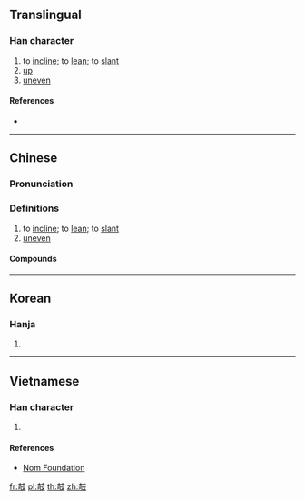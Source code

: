 ==Translingual==

===Han character===
{{Han char|rn=65|rad=支|as=08|sn=12|four=44647|canj=KRJE|ids=⿰奇支}}

# to [[incline]]; to [[lean]]; to [[slant]]
# [[up]]
# [[uneven]]

====References====
* {{Han ref|kx=0467.210|dkj=13086|dj=0815.190|hdz=21329.210|uh=6532|ud=25906|bh=D972|bd=55666}}

----

==Chinese==
{{zh-forms}}

===Pronunciation===
{{zh-pron
|m=qī
|c=kei1
|h=pfs=
|j=
|md=
|mn=khi/khia
|mn_note=khi - literary, khia - colloquial
|mn-t=
|w=
|mc=y
|oc=y
|cat=v,adj
}}

===Definitions===
{{zh-hanzi}}

# to [[incline]]; to [[lean]]; to [[slant]]
# [[uneven]]

====Compounds====
{{zh-der|攲側|攲器|攲斜|攲案}}

----

==Korean==

===Hanja===
{{ko-hanja|hangeul=[[기]]|eumhun=|rv=gi|mr=ki|y=ki}}

# {{defn|lang=ko|sort=支08}}

----

==Vietnamese==

===Han character===
{{vi-readings|rs=支08|hanviet=khi}}

# {{defn|lang=vi|sort=支08}}

====References====
* [http://nomfoundation.org/common/nom_details.php?codepoint=6532 Nom Foundation]

[[fr:攲]]
[[pl:攲]]
[[th:攲]]
[[zh:攲]]